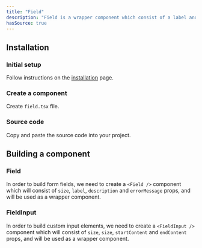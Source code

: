 ```yaml
---
title: "Field"
description: "Field is a wrapper component which consist of a label and a description or an error message."
hasSource: true
---
```


## Installation

<Steps>

### Initial setup

Follow instructions on the [installation](/docs/overview/installation) page.

### Create a component

Create `field.tsx` file.

### Source code

Copy and paste the source code into your project.

</Steps>

## Building a component

### Field

In order to build form fields, we need to create a `<Field />` component which will consist of `size`, `label`, `description` and `errorMessage` props, and will be used as a wrapper component.

### FieldInput

In order to build custom input elements, we need to create a `<FieldInput />` component which will consist of `size`, `size`, `startContent` and `endContent` props, and will be used as a wrapper component.
